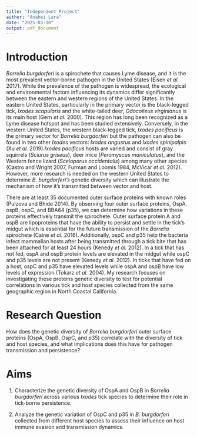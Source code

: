 ---
title: "Independent Project"
author: "Anahei Lara"
date: "2025-03-10"
output: pdf_document
---

# Introduction

*Borrelia burgdorferi* is a spirochete that causes Lyme disease, and it is the most prevalent vector-borne pathogen in the United States (Eisen *et al.* 2017). While the prevalence of the pathogen is widespread, the ecological and environmental factors influencing its dynamics differ significantly between the eastern and western regions of the United States. In the eastern United States, particularly in the primary vector is the black-legged tick, *Ixodes scapularis* and the white-tailed deer, *Odocoileus virginianus* is its main host (Gern *et al.* 2000). This region has long been recognized as a Lyme disease hotspot and has been studied extensively. Conversely, in the western United States, the western black-legged tick, *Ixodes pacificus* is the primary vector for *Borrelia burgdorferi* but the pathogen can also be found in two other *Ixodes* vectors: *Ixodes angustus* and *Ixodes spinipalpis* (Xu *et al.* 2019).*Ixodes pacificus* hosts are varied and consist of gray squirrels (*Sciurus griseus*), deer mice (*Peromyscus maniculatus*), and the Western fence lizard (*Sceloporus occidentalis*) among many other species (Castro and Wright 2007, Furman and Loomis 1984, McVicar *et al.* 2012). However, more research is needed on the western United States to determine *B. burgdorferi’s* genetic diversity which can illustrate the mechanism of how it's transmitted between vector and host.

There are at least 35 documented outer surface proteins with known roles (Pulzova and Bhide 2014). By observing four outer surface proteins, OspA, ospB, ospC, and  BBA64 (p35), we can determine how variations in these proteins effectively transmit the spirochete. Outer surface protein A and ospB are lipoproteins that have the ability to persist and settle in the tick’s midgut which is essential for the future transmission of the *Borrelia* spirochete (Caine *et al.* 2016). Additionally, ospC and p35 help the bacteria infect mammalian hosts after being transmitted through a tick bite that has been attached for at least 24 hours (Kenedy *et al.* 2012). In a tick that has not fed, ospA and ospB protein levels are elevated in the midgut while ospC and p35 levels are not present (Kenedy *et al.* 2012). In ticks that have fed on a host, ospC and p35 have elevated levels while ospA and ospB have low levels of expression (Tokarz *et al.* 2004). My research focuses on investigating these proteins genetic diversity to test for potential correlations in various tick and host species collected from the same geographic region in North Coastal California.

# Research Question

How does the genetic diversity of *Borrelia burgdorferi* outer surface proteins (OspA, OspB, OspC, and p35) correlate with the diversity of tick and host species, and what implications does this have for pathogen transmission and persistence?

# Aims

1. Characterize the genetic diversity of OspA and OspB in *Borrelia burgdorferi* across various *Ixodes* tick species to determine their role in tick-borne persistence.  

2. Analyze the genetic variation of OspC and p35 in *B. burgdorferi*  collected from different host species to assess their influence on host immune evasion and transmission dynamics.  
